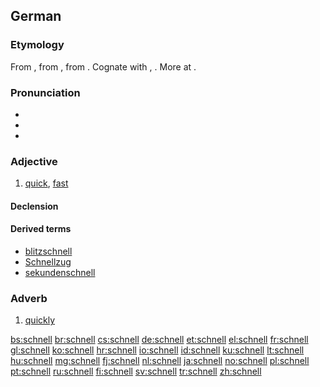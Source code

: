 ==German==

===Etymology===
From {{etyl|gmh|de}} {{term|snel|lang=gmh}}, from {{etyl|goh|de}} {{term|snel||nimble, brave, quick, lively|lang=goh}}, from {{proto|Germanic|snellaz|active, bold, quick|lang=de}}. Cognate with {{etyl|nl|-}} {{term|snel|lang=nl}}, {{etyl|en|-}} {{term|snell|lang=en}}. More at {{l|en|snell}}.

===Pronunciation===
*{{IPA|/ʃnɛl/|lang=de}}
*{{audio|De-schnell.ogg|audio (Germany)}}
*{{audio|De-at-schnell.ogg|audio (Austria)}}

===Adjective===
{{de-adj|comparative=schneller|superlative=schnellsten}}

# [[quick]], [[fast]]

====Declension====
{{de-decl-adj|schnell|schneller|schnellst}}

====Derived terms====
* [[blitzschnell]]
* [[Schnellzug]]
* [[sekundenschnell]]

===Adverb===
{{de-adv}}

# [[quickly]]

[[bs:schnell]]
[[br:schnell]]
[[cs:schnell]]
[[de:schnell]]
[[et:schnell]]
[[el:schnell]]
[[fr:schnell]]
[[gl:schnell]]
[[ko:schnell]]
[[hr:schnell]]
[[io:schnell]]
[[id:schnell]]
[[ku:schnell]]
[[lt:schnell]]
[[hu:schnell]]
[[mg:schnell]]
[[fj:schnell]]
[[nl:schnell]]
[[ja:schnell]]
[[no:schnell]]
[[pl:schnell]]
[[pt:schnell]]
[[ru:schnell]]
[[fi:schnell]]
[[sv:schnell]]
[[tr:schnell]]
[[zh:schnell]]